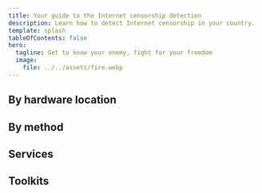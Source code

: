 ```yaml
---
title: Your guide to the Internet censorship detection
description: Learn how to detect Internet censorship in your country.
template: splash
tableOfContents: false
hero:
  tagline: Get to know your enemy, fight for your freedom
  image:
    file: ../../assets/fire.webp
---
```



## By hardware location

<CardGrid>
  <LinkCard
    title="ISP Incoming Traffic Filtering"
    href="blocking/hardware-location/isp-incoming-traffic-filtering/"
    description="Filters content within the ISP network itself"
  />
  <LinkCard
    title="ISP Inner Filtering"
    href="blocking/hardware-location/isp-inner-filtering/"
    description="Filters content within the ISP's internal network"
  />
  <LinkCard
    title="State-Level Filtering"
    href="blocking/hardware-location/state-level-filtering/"
    description="Government filters traffic at a national level"
  />
  <LinkCard
    title="Transit ISP Filtering"
    href="blocking/hardware-location/transit-isp-filtering/"
    description="Filters traffic at upstream providers, affecting multiple ISPs"
  />
</CardGrid>

## By method

<CardGrid>
  <LinkCard
    title="DNS Hijacking"
    href="blocking/method/dns-hijacking/"
    description="Redirects DNS queries to incorrect IP addresses"
  />
  <LinkCard
    title="DPI Application Filtering"
    href="blocking/method/dpi-application-filtering/"
    description="Blocks certain applications by analyzing traffic patterns"
  />
  <LinkCard
    title="DPI Protocol Filtering"
    href="blocking/method/dpi-protocol-filtering/"
    description="Blocks specific protocols using Deep Packet Inspection"
  />
  <LinkCard
    title="HTTPS SNI Filtering"
    href="blocking/method/https-sni-filtering/"
    description="Blocks domains based on the SNI in TLS handshakes"
  />
  <LinkCard
    title="IP Blackhole/Redirection"
    href="blocking/method/ip-blackhole/"
    description="Blocks traffic to specific IPs, making them unreachable"
  />
  <LinkCard
    title="Throttling"
    href="blocking/method/throttling/"
    description="Intentionally slows down internet speeds"
  />
</CardGrid>

## Services

<CardGrid>
  <LinkCard title="Check Host" href="censorship/services/check-host/" />
  <LinkCard title="GlobalCheck" href="censorship/services/globalcheck/" />
  <LinkCard title="Ioda" href="censorship/services/ioda/" />
  <LinkCard title="Ping Admin" href="censorship/services/ping-admin/" />
  <LinkCard title="Ping.pe" href="censorship/services/ping-pe/" />
  <LinkCard title="Ripe Atlas" href="censorship/services/ripe-atlas/" />
  <LinkCard title="Shutdown Watch" href="censorship/services/shutdown-watch/" />
</CardGrid>

## Toolkits

<CardGrid>
  <LinkCard
    title="Censored Planet Observatory"
    href="censorship/toolkits/censored-planet-observatory/"
  />
  <LinkCard title="OONI" href="censorship/toolkits/ooni/" />
  <LinkCard title="Outline SDK" href="censorship/toolkits/outline-sdk/" />
  <LinkCard title="TraceVis" href="censorship/toolkits/tracevis/" />
</CardGrid>
